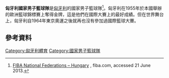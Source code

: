 '''匈牙利國家男子籃球隊'''是[[匈牙利|匈牙利]]的國家男子籃球隊<ref>[http://www.fiba.com/pages/eng/fc/FIBA/fibaStru/nfLeag/nfProf.asp?nationalFederationNumber=299 FIBA National Federations – Hungary] {{Wayback|url=http://www.fiba.com/pages/eng/fc/FIBA/fibaStru/nfLeag/nfProf.asp?nationalFederationNumber=299 |date=20160304212130 }}, fiba.com, accessed 21 June 2013.</ref>。匈牙利在1955年於本國舉辦的歐洲籃球錦標賽上奪得金牌，這是他們在國際大賽上的最好成績。但在世界舞台上，匈牙利自1964年東京奧運之後就再也沒有參加過國際籃球大賽。
==參考資料==
{{Reflist}}
[[Category:匈牙利體育|Category:匈牙利體育]]
[[Category:國家男子籃球隊|Category:國家男子籃球隊]]